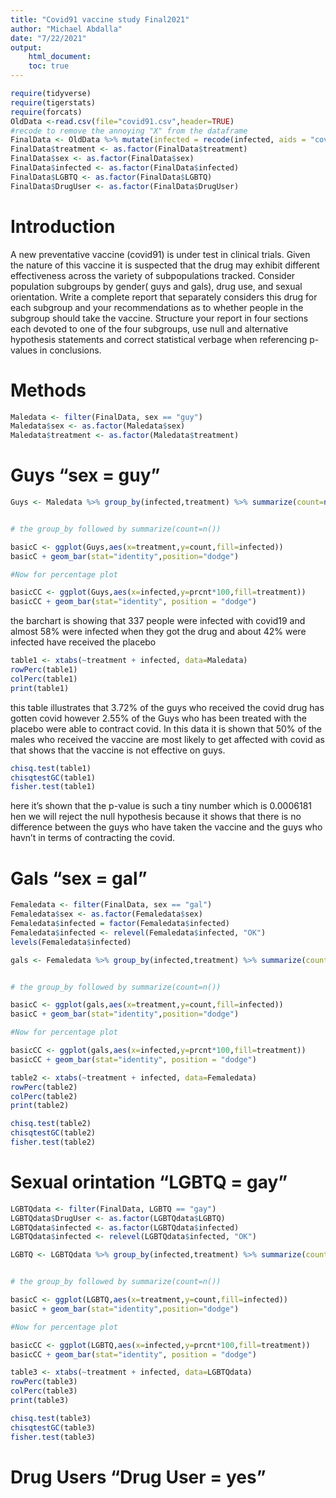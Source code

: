 ```yaml
---
title: "Covid91 vaccine study Final2021"
author: "Michael Abdalla"
date: "7/22/2021"
output: 
    html_document:
    toc: true
---
```


```r
require(tidyverse)
require(tigerstats)
require(forcats)
OldData <-read.csv(file="covid91.csv",header=TRUE)
#recode to remove the annoying "X" from the dataframe
FinalData <- OldData %>% mutate(infected = recode(infected, aids = "covid", none = "OK" )) %>% select(-one_of("X"))
FinalData$treatment <- as.factor(FinalData$treatment)
FinalData$sex <- as.factor(FinalData$sex)
FinalData$infected <- as.factor(FinalData$infected)
FinalData$LGBTQ <- as.factor(FinalData$LGBTQ)
FinalData$DrugUser <- as.factor(FinalData$DrugUser)
```

# Introduction

A new  preventative vaccine (covid91) is under test in clinical trials. Given the nature of this vaccine it is suspected that the drug may exhibit different effectiveness across the variety of subpopulations tracked. Consider population subgroups by gender( guys and gals), drug use, and sexual orientation. Write a complete report that separately considers this drug for each subgroup and your recommendations as to whether people in the subgroup should take the vaccine. Structure your report in four sections each devoted to one of the four subgroups, use null and alternative hypothesis statements and correct statistical verbage when referencing p-values in conclusions.

# Methods

```r
Maledata <- filter(FinalData, sex == "guy")
Maledata$sex <- as.factor(Maledata$sex)
Maledata$treatment <- as.factor(Maledata$treatment)
```


# Guys "sex = guy"


```r
Guys <- Maledata %>% group_by(infected,treatment) %>% summarize(count=n()) %>% mutate(prcnt=count/sum(count))


# the group_by followed by summarize(count=n())

basicC <- ggplot(Guys,aes(x=treatment,y=count,fill=infected))
basicC + geom_bar(stat="identity",position="dodge")

#Now for percentage plot

basicCC <- ggplot(Guys,aes(x=infected,y=prcnt*100,fill=treatment)) 
basicCC + geom_bar(stat="identity", position = "dodge")
```

the barchart is showing that 337 people were infected with covid19 and almost 58% were infected when they got the drug and about 42% were infected have received the placebo   

```r
table1 <- xtabs(~treatment + infected, data=Maledata)
rowPerc(table1)
colPerc(table1)
print(table1)
```

this table illustrates that 3.72% of the guys who received the covid drug has gotten covid however 2.55% of the Guys who has been treated with the placebo were able to contract covid. In this data it is shown that 50% of the males who received the vaccine are most likely to get affected with covid as that shows that the vaccine is not effective on guys. 


```r
chisq.test(table1)
chisqtestGC(table1)
fisher.test(table1)
```

here it's shown that the p-value is such a tiny number which is 0.0006181 hen we will reject the null hypothesis because it shows that there is no difference between the guys who have taken the vaccine and the guys who havn't in terms of contracting the covid. 

# Gals "sex = gal"

```r
Femaledata <- filter(FinalData, sex == "gal")
Femaledata$sex <- as.factor(Femaledata$sex)
Femaledata$infected = factor(Femaledata$infected)
Femaledata$infected <- relevel(Femaledata$infected, "OK")
levels(Femaledata$infected)
```


```r
gals <- Femaledata %>% group_by(infected,treatment) %>% summarize(count=n()) %>% mutate(prcnt=count/sum(count))


# the group_by followed by summarize(count=n())

basicC <- ggplot(gals,aes(x=treatment,y=count,fill=infected))
basicC + geom_bar(stat="identity",position="dodge")

#Now for percentage plot

basicCC <- ggplot(gals,aes(x=infected,y=prcnt*100,fill=treatment)) 
basicCC + geom_bar(stat="identity", position = "dodge")
```


```r
table2 <- xtabs(~treatment + infected, data=Femaledata)
rowPerc(table2)
colPerc(table2)
print(table2)
```

```r
chisq.test(table2)
chisqtestGC(table2)
fisher.test(table2)
```

# Sexual orintation "LGBTQ = gay"


```r
LGBTQdata <- filter(FinalData, LGBTQ == "gay")
LGBTQdata$DrugUser <- as.factor(LGBTQdata$LGBTQ)
LGBTQdata$infected <- as.factor(LGBTQdata$infected)
LGBTQdata$infected <- relevel(LGBTQdata$infected, "OK")
```


```r
LGBTQ <- LGBTQdata %>% group_by(infected,treatment) %>% summarize(count=n()) %>% mutate(prcnt=count/sum(count))


# the group_by followed by summarize(count=n())

basicC <- ggplot(LGBTQ,aes(x=treatment,y=count,fill=infected))
basicC + geom_bar(stat="identity",position="dodge")

#Now for percentage plot

basicCC <- ggplot(LGBTQ,aes(x=infected,y=prcnt*100,fill=treatment)) 
basicCC + geom_bar(stat="identity", position = "dodge")
```



```r
table3 <- xtabs(~treatment + infected, data=LGBTQdata)
rowPerc(table3)
colPerc(table3)
print(table3)
```

```r
chisq.test(table3)
chisqtestGC(table3)
fisher.test(table3)
```

# Drug Users "Drug User = yes"

